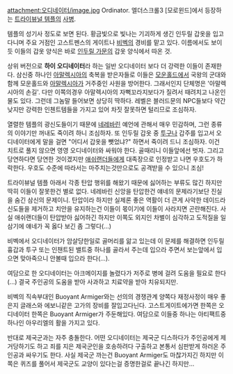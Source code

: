 attachment:오디네이터/image.jpg
Ordinator. 엘더스크롤3 [모로윈드]에서 등장하는 [[트라이뷰널 템플]]의 [[사병]].

템플의 성기사 정도로 보면 된다. 황금빛으로 빛나는 기괴하게 생긴 인두릴 갑옷을 입고 다니며 주요 거점인 고스트펜스의 게이트나 [[비벡]]의 경비를 맡고 있다. 이름에서도 보이듯 이들의 갑옷 양식은 바로 [[인두릴 가문]]의 갑옷 양식에서 따온 것.

상위 버전으로 '''하이 오디네이터'''라 하는 일반 오디네이터 보다 더 강력한 이들이 존재한다. 삼신중 하나인 [[아말렉시아]]의 축복을 받은자들로 이들은 [[모운홀드]]에서 국왕의 군대와 함께 모운홀드와 [[아말렉시아]]가 거주중인 사원을 방어한다. 그래서인지 단체명은 '아말렉시아의 손길'. 다만 이쪽의경우 아말렉시아의 자뻑꼬라지보다가 질려서 때려치고 나온인물도 있다. 그런데 그놈말 들어보면 상당히 딱하다. 레벨은 블러드문의 NPC들보다 약간 낮지만 강력한 인첸트템들을 가지고 있어 차짓 잘못하면 털리므로 조심하자.

열렬한 템플의 광신도들이기 때문에 [[네레바린]] 예언에 관해서 매우 민감하며, 그런 종류의 이야기만 꺼내도 죽이려 하니 조심하자. 또 인두릴 갑옷 중 [[투구]]나 갑주를 입고서 오디네이터에게 말을 걸면 "어디서 갑옷을 뺏었냐?" 하면서 죽이려 드니 조심하자. 이건 치트로 풀지 않으면 영영 오디네이터와 싸워야 한다. 골때리니 이들앞에선 벗자. 그리고 당연하다면 당연한 것이겠지만 [[애쉬랜더]]들에게 대족장으로 인정받고 나면 우호도가 하락한다. 우호도 수준에 따라서는 마주치는것만으로도 공격받을 수 있으니 조심!

트라이뷰널 템플 아래서 각종 탄압 행위를 해왔기 때문에 싫어하는 부류도 많긴 하지만 딱히 이들이 잘못한건 별로 없다. 네레바린 신앙을 탄압한건 얘네의 문제라기보단 진실을 숨긴 삼신의 문제이니. 탄압이라 하지만 실제론 좋은 역활이 더 큰게 사악한 데이드라 신도들을 제거하고 치안을 유지하는건 이들이 몫이기에 이들이 사라지면 곤란해진다. 사실 애쉬랜더들이 탄압받아 싫어하긴 하지만 이쪽도 외지인 차별이 심각하고 도적질을 일삼기에 얘네가 꼭 옳다 보긴 좀 그렇다(...)

비벡에서 오디네이터가 암살당한일로 골머리를 앎고 있는데 이 문제를 해결하면 인두릴 흉갑과 투구 또는 인챈트된 밸트중 하나를 골라서 주는데 입으라 주면서 보는앞에서 입으면 맞아죽으니 안볼때 입으라 한다(...).

여담으로 한 오디네이터는 아크메이지를 놀렸다가 저주로 병에 걸려 도움을 필요로 한다(...) 결국 주인공의 도움을 받아 사과하고 치료약을 받아 치유되지만.

비벡의 직속부대인 Buoyant Armiger와는 선의의 경쟁관계 양쪽다 재정사정이 매우 좋은지 글래스와 에보니같은 고가의 장비를 잘입고다닌다. 고스트게이트에가면 한쪽은 오디네이터 한쪽은 Buoyant Armiger가 주둔해있다. 여담으로 이들중 하나는 아티팩트중 하나인 아우리엘의 활을 가지고 있다.

반대로 제국군과는 자주 충돌한다. 어떤 오디네이터는 제국군 디스하다가 주인공에게 제거당하기도 하고 죄를 지은 제국군인을 호송하려다 구출하고 본통서 심판받게 하러온 주인공과 싸우기도 한다. 사실 제국군 까는건 Buoyant Armiger도 마찮가지긴 하지만 이쪽은 퀴즈를 풀어서 제국군도 교양이 있다는걸 증명한걸로 끝나긴 하지만... 
